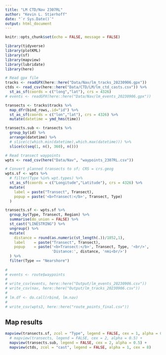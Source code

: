 ```yaml
---
title: "LM CTD/Nav 2307RL"
author: "Kevin L. Stierhoff"
date: "`r Sys.Date()`"
output: html_document
---
```


```r
knitr::opts_chunk$set(echo = FALSE, message = FALSE)

library(tidyverse)
library(plotKML)
library(sf)
library(mapview)
library(lubridate)
library(here)
```

```r
# Read gpx file
tracks <- readGPX(here::here("Data/Nav/lm_tracks_20230906.gpx"))
ctds <- read_csv(here::here("Data/CTD/LM/lm_ctd_casts.csv")) %>% 
  st_as_sf(coords = c("long","lat"), crs = 4326)
# events <- readGPX(here::here("Data/Nav/lm_events_20230906.gpx"))

transects <- tracks$tracks %>% 
  map_dfr(bind_rows,.id="id") %>% 
  st_as_sf(coords = c("lon","lat"), crs = 4326) %>% 
  mutate(datetime = ymd_hms(time)) 

transects.sub <- transects %>% 
  group_by(id) %>% 
  arrange(datetime) %>% 
  # slice(c(which.min(datetime),which.max(datetime))) %>% 
  slice(c(seq(1, n(), 360), n()))

# Read transect waypoints
wpts <- read_csv(here("Data/Nav", "waypoints_2307RL.csv"))

# Convert planned transects to sf; CRS = crs.geog
wpts.sf <- wpts %>% 
  # filter(Type %in% wpt.types) %>% 
  st_as_sf(coords = c("Longitude","Latitude"), crs = 4326) %>% 
  mutate(
    label = paste("Transect", Transect),
    popup = paste('<b>Transect:</b>', Transect, Type)
  )

transects.sf <- wpts.sf %>% 
  group_by(Type, Transect, Region) %>% 
  summarise(do_union = FALSE) %>% 
  st_cast("LINESTRING") %>% 
  ungroup() %>% 
  mutate(
    distance = round(as.numeric(st_length(.))/1852,1),
    label    = paste("Transect", Transect),
    popup    = paste('<b>Transect:</b>', Transect, Type, '<br/>',
                     'Distance:', distance, 'nmi<br/>')
  ) %>% 
  filter(Type == "Nearshore")
  
# 
# events <- route$waypoints 
# 
# write_csv(events, here::here("Output/lm_events_20230906.csv"))
# write_csv(nav, here::here("Output/lm_tracks_20230906.csv"))
# 
# lm.df <- do.call(rbind, lm.nav)
# 
# write_csv(wpts3, here::here("route_points_final.csv"))
```

## Map results

```r
mapview(transects.sf, zcol = "Type", legend = FALSE, cex = 1, alpha = 0.5) + 
  # mapview(transects, legend = FALSE, cex = 2, alpha = 0.5) + 
  mapview(transects.sub, legend = FALSE, cex = 2, alpha = 0.5) + 
  mapview(ctds, zcol = "cast", legend = FALSE, alpha = 1, cex = 8)
```
